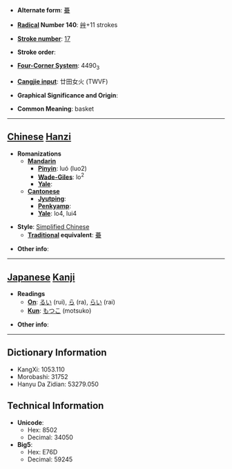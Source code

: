 * '''Alternate form''': [[虆]]

* '''[[Wiktionary:Chinese radical index| Radical]] Number 140''': [[Wiktionary:Chinese radical index 艸|艸]]+11 strokes

* '''[[Wiktionary:Chinese total strokes index|Stroke number]]''': [[Wiktionary:Chinese total strokes index 17|17]]

* '''Stroke order''': 

* '''[[Wiktionary:Chinese four corner index|Four-Corner System]]''': 4490<sub>3</sub>

* '''[[Wiktionary:Chinese Cangjie index|Cangjie input]]''': 廿田女火 (TWVF)

* '''Graphical Significance and Origin''': 

* '''Common Meaning''': basket

----

== [[Chinese]] [[Hanzi]] ==

* '''Romanizations'''
** '''[[Mandarin]]'''
*** '''[[Pinyin]]''': luó (luo2)
*** '''[[Wade-Giles]]''': lo<sup>2</sup>
*** '''[[Yale]]''': 
** '''[[Cantonese]]'''
*** '''[[Jyutping]]''':
*** '''[[Penkyamp]]''': 
*** '''[[Yale]]''': lo4, lui4

* '''Style''': [[Simplified Chinese]] 
** '''[[Traditional Chinese|Traditional]] equivalent''': [[虆]]

* '''Other info''': 

----

== [[Japanese]] [[Kanji]] ==

* '''Readings'''
** '''[[On]]''': [[るい]] (rui), [[ら]] (ra), [[らい]] (rai)
** '''[[Kun]]''': [[もつこ]] (motsuko)

* '''Other info''':  

----

== Dictionary Information ==

* KangXi: 1053.110
* Morobashi: 31752
* Hanyu Da Zidian: 53279.050

== Technical Information ==

* '''Unicode''':
** Hex: 8502
** Decimal: 34050
* '''Big5''':
** Hex: E76D
** Decimal: 59245